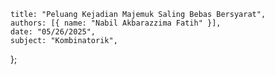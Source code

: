     title: "Peluang Kejadian Majemuk Saling Bebas Bersyarat",
    authors: [{ name: "Nabil Akbarazzima Fatih" }],
    date: "05/26/2025",
    subject: "Kombinatorik",
};